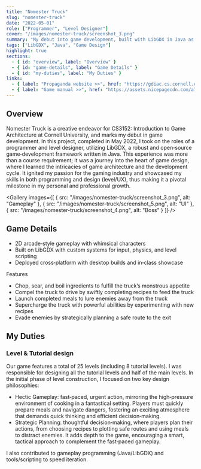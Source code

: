 ```yaml
---
title: "Nomester Truck"
slug: "nomester-truck"
date: "2022-05-01"
role: ["Programmer", "Level Designer"]
cover: "/images/nomester-truck/screenshot_3.png"
summary: "My debut into game development, built with LibGDX in Java as part of CS3152 (Game Architecture)."
tags: ["LibGDX", "Java", "Game Design"]
highlight: true
sections:
  - { id: "overview", label: "Overview" }
  - { id: "game-details", label: "Game Details" }
  - { id: "my-duties", label: "My Duties" }
links:
  - { label: "Propaganda website >>", href: "https://gdiac.cs.cornell.edu/temp/showcase/gallery/nomster_truck/" }
  - { label: "Game manual >>", href: "https://assets.nicepagecdn.com/a7c2be37/6110704/files/manual1.pdf" }
---
```



<h2 id="overview">Overview</h2>

Nomester Truck is a creative endeavor for CS3152: Introduction to Game Architecture at Cornell University, and marks my debut in game development. In this project, completed in May 2022, I took on the roles of a programmer and level designer, utilizing LibGDX, a robust and open‑source game‑development framework written in Java. This experience was more than a course requirement; it was a journey into the heart of game design, where I learned the intricacies of game architecture and the development cycle. It ignited my passion for the gaming industry and showcased my skills in both programming and design (level/UX), thus making it a pivotal milestone in my personal and professional growth.

<Gallery images={[
  { src: "/images/nomester-truck/screenshot_3.png", alt: "Gameplay" },
  { src: "/images/nomester-truck/screenshot_5.png", alt: "UI" },
  { src: "/images/nomester-truck/screenshot_4.png", alt: "Boss" }
]} />

<YouTube url="https://youtu.be/D8RLRL5Huhw" title="Nomester Truck trailer" />

<h2 id="game-details">Game Details</h2>

- 2D arcade‑style gameplay with whimsical characters
- Built on LibGDX with custom systems for input, physics, and level scripting
- Deployed cross‑platform with desktop builds and in‑class showcase

Features

- Chop, sear, and boil ingredients to fulfill the truck’s monstrous appetite
- Compel the truck to drive by swiftly completing recipes to feed the truck
- Launch completed meals to lure enemies away from the truck
- Supercharge the truck with powerful abilities by experimenting with new recipes
- Evade enemies by strategically planning a safe route to the exit

<h2 id="my-duties">My Duties</h2>

### Level & Tutorial design

Our game features a total of 25 levels (including 8 tutorial levels). I was responsible for designing all the tutorial levels and half of the main levels. In the initial phase of level construction, I focused on two key design philosophies:

- Hectic Gameplay: fast‑paced, urgent action, mirroring the high‑pressure environment of cooking in a fantastical setting. Players must quickly prepare meals and navigate dangers, fostering an exciting atmosphere that demands quick thinking and efficient decision‑making.
- Strategic Planning: thoughtful decision‑making, where players plan their actions, from choosing recipes to plotting safe routes and using meals to distract enemies. It adds depth to the game, encouraging a smart, tactical approach to complement the fast‑paced gameplay.

I also contributed to gameplay programming (Java/LibGDX) and tools/scripting to speed iteration.
